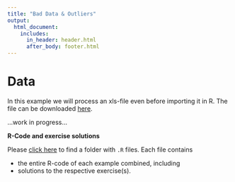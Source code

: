 ```yaml
---
title: "Bad Data & Outliers"
output: 
  html_document:
    includes:
      in_header: header.html
      after_body: footer.html		
---
```


# Data

In this example we will process an xls-file even before importing it in R. The file can be downloaded [here](https://github.com/SchmidtPaul/DSFAIR/blob/master/data/vision.xls).

...work in progress...

**R-Code and exercise solutions**

Please [click here](https://github.com/SchmidtPaul/DSFAIR/tree/master/Rpurl){target="_blank"} to find a folder with `.R` files. Each file contains

 * the entire R-code of each example combined, including
 * solutions to the respective exercise(s).
